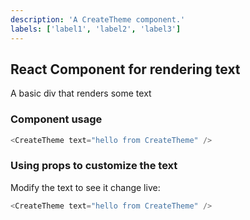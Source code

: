 ```yaml
---
description: 'A CreateTheme component.'
labels: ['label1', 'label2', 'label3']
---
```



## React Component for rendering text

A basic div that renders some text

### Component usage
```js
<CreateTheme text="hello from CreateTheme" />
```

### Using props to customize the text

Modify the text to see it change live:
```js live
<CreateTheme text="hello from CreateTheme" />
```
